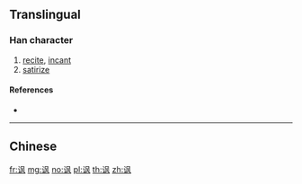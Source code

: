 {{character info/new}}
{{also|諷}}
==Translingual==

===Han character===
{{Han char|rn=149|rad=讠|as=04|sn=6|four=|canj=IVHNK}}

# [[recite]], [[incant]]
# [[satirize]]

====References====
* {{Han ref|kx=1188.181|hdz=63949.110|uh=8BBD|ud=35773}}

----

==Chinese==
{{zh-see|諷}}

[[fr:讽]]
[[mg:讽]]
[[no:讽]]
[[pl:讽]]
[[th:讽]]
[[zh:讽]]